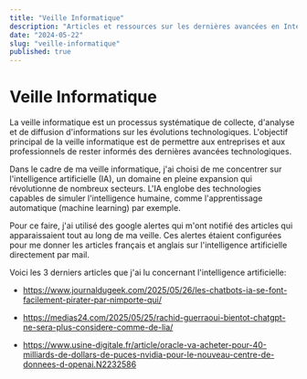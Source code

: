 ```yaml
---
title: "Veille Informatique"
description: "Articles et ressources sur les dernières avancées en Intelligence Artificielle."
date: "2024-05-22"
slug: "veille-informatique"
published: true
---
```


# Veille Informatique

La veille informatique est un processus systématique de collecte, d'analyse et de diffusion d'informations sur les évolutions technologiques. L'objectif principal de la veille informatique est de permettre aux entreprises et aux professionnels de rester informés des dernières avancées technologiques.

Dans le cadre de ma veille informatique, j'ai choisi de me concentrer sur l'intelligence artificielle (IA), un domaine en pleine expansion qui révolutionne de nombreux secteurs. L'IA englobe des technologies capables de simuler l'intelligence humaine, comme l'apprentissage automatique (machine learning) par exemple.

Pour ce faire, j'ai utilisé des google alertes qui m'ont notifié des articles qui apparaissaient tout au long de ma veille.
Ces alertes étaient configurées pour me donner les articles français et anglais sur l'intelligence artificielle directement par mail.

Voici les 3 derniers articles que j'ai lu concernant l'intelligence artificielle:
- https://www.journaldugeek.com/2025/05/26/les-chatbots-ia-se-font-facilement-pirater-par-nimporte-qui/

- https://medias24.com/2025/05/25/rachid-guerraoui-bientot-chatgpt-ne-sera-plus-considere-comme-de-lia/

- https://www.usine-digitale.fr/article/oracle-va-acheter-pour-40-milliards-de-dollars-de-puces-nvidia-pour-le-nouveau-centre-de-donnees-d-openai.N2232586
